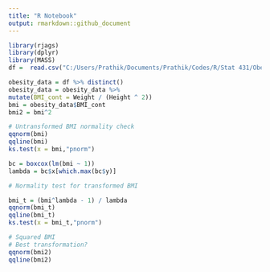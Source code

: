 ---
title: "R Notebook"
output: rmarkdown::github_document
---

```{r}
library(rjags)
library(dplyr)
library(MASS)
df =  read.csv("C:/Users/Prathik/Documents/Prathik/Codes/R/Stat 431/ObesityDataSet_raw_and_data_sinthetic.csv")
```

```{r}
obesity_data = df %>% distinct()
obesity_data = obesity_data %>%
mutate(BMI_cont = Weight / (Height ^ 2))
bmi = obesity_data$BMI_cont
bmi2 = bmi^2
```

```{r}
# Untransformed BMI normality check
qqnorm(bmi)
qqline(bmi)
ks.test(x = bmi,"pnorm")
```

```{r}
bc = boxcox(lm(bmi ~ 1))
lambda = bc$x[which.max(bc$y)]
```

```{r}
# Normality test for transformed BMI

bmi_t = (bmi^lambda - 1) / lambda
qqnorm(bmi_t)
qqline(bmi_t)
ks.test(x = bmi_t,"pnorm")
```

```{r}
# Squared BMI
# Best transformation?
qqnorm(bmi2)
qqline(bmi2)
```